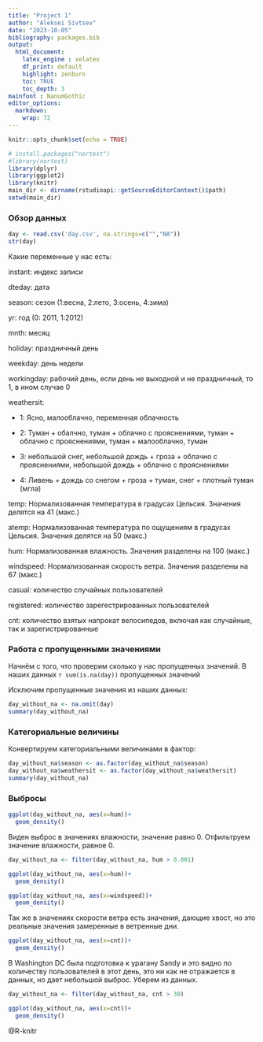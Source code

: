 ```yaml
---
title: "Project 1"
author: "Aleksei Sivtsev"
date: "2023-10-05"
bibliography: packages.bib
output: 
  html_document:
    latex_engine : xelatex
    df_print: default
    highlight: zenburn
    toc: TRUE
    toc_depth: 3
mainfont : NanumGothic    
editor_options: 
  markdown: 
    wrap: 72
---
```


```r
knitr::opts_chunk$set(echo = TRUE)
```

```r
# install.packages("nortest")
#library(nortest)
library(dplyr)
library(ggplot2)
library(knitr)
main_dir <- dirname(rstudioapi::getSourceEditorContext()$path) 
setwd(main_dir)
```
### Обзор данных

```r
day <- read.csv('day.csv', na.strings=c("","NA"))
str(day)
```

Какие переменные у нас есть: 

instant: индекс записи

dteday: дата

season: сезон (1:весна, 2:лето, 3:осень, 4:зима)

yr: год (0: 2011, 1:2012)

mnth: месяц

holiday: праздничный день

weekday: день недели

workingday: рабочий день, если день не выходной и не праздничный, то 1, в ином случае 0

weathersit: 

- 1: Ясно, малооблачно, переменная облачность

- 2: Туман + обалчно, туман + облачно с прояснениями, туман + облачно с прояснениями, туман + малооблачно, туман

- 3: небольшой снег, небольшой дождь + гроза + облачно с прояснениями, небольшой дождь + облачно с прояснениями

- 4: Ливень + дождь со снегом + гроза + туман, снег + плотный туман (мгла)

temp: Нормализованная температура в градусах Цельсия. Значения делятся на 41 (макс.)

atemp: Нормализованная температура по ощущениям в градусах Цельсия. Значения делятся на 50 (макс.)

hum: Нормализованная влажность. Значения разделены на 100 (макс.)

windspeed: Нормализованная скорость ветра. Значения разделены на 67 (макс.)

casual: количество случайных пользователей

registered: количество зарегестрированных пользователей 

cnt: количество взятых напрокат велосипедов, включая как случайные, так и зарегистрированные

### Работа с пропущенными значениями

Начнём с того, что проверим сколько у нас пропущенных значений. В наших данных `r sum(is.na(day))` пропущенных значений

Исключим пропущенные значения из наших данных:
```r
day_without_na <- na.omit(day)
summary(day_without_na)
```

### Категориальные величины

Конвертируем категориальными величинами в фактор:

```r
day_without_na$season <- as.factor(day_without_na$season)
day_without_na$weathersit <- as.factor(day_without_na$weathersit)
summary(day_without_na)
```

### Выбросы

```r
ggplot(day_without_na, aes(x=hum))+
  geom_density()
```
Виден выброс в значениях влажности, значение равно 0.
Отфильтруем значение влажности, равное 0.

```r
day_without_na <- filter(day_without_na, hum > 0.001)
```

```r
ggplot(day_without_na, aes(x=hum))+
  geom_density()
```

```r
ggplot(day_without_na, aes(x=windspeed))+
  geom_density()
```
Так же в значениях скорости ветра есть значения, дающие хвост, но это реальные значения замеренные в ветренные дни.

```r
ggplot(day_without_na, aes(x=cnt))+
  geom_density()
```
В Washington DC была подготовка к урагану Sandy и это видно по количеству пользователей в этот день, это ни как не отражается в данных, но дает небольшой выброс. Уберем из данных.

```r
day_without_na <- filter(day_without_na, cnt > 30)
```

```r
ggplot(day_without_na, aes(x=cnt))+
  geom_density()
```

@R-knitr
